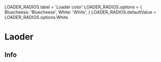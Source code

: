 
LOADER_RADIOS.label = 'Loader color'
LOADER_RADIOS.options = {
  Bluecheese: 'Bluecheese',
  White: 'White',
}
LOADER_RADIOS.defaultValue = LOADER_RADIOS.options.White

<Meta title="Loader" component={Loader} />

# Laoder

<Props of={Loader} />

## Info
<Preview>
  <Story name="Loader">
    <Loader color={radios(LOADER_RADIOS.label, LOADER_RADIOS.options, LOADER_RADIOS.defaultValue)}/>
  </Story>
</Preview>
